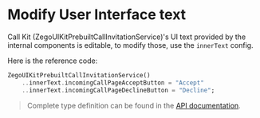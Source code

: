 # Modify User Interface text

Call Kit (ZegoUIKitPrebuiltCallInvitationService)'s UI text provided by the internal components is editable, to modify those, use the `innerText` config.

Here is the reference code:

```dart
ZegoUIKitPrebuiltCallInvitationService()
    ..innerText.incomingCallPageAcceptButton = "Accept"
    ..innerText.incomingCallPageDeclineButton = "Decline";
```

> ​Complete type definition can be found in the [API documentation](https://pub.dev/documentation/zego_uikit_prebuilt_call/latest/zego_uikit_prebuilt_call/ZegoCallInvitationInnerText-class.html).

